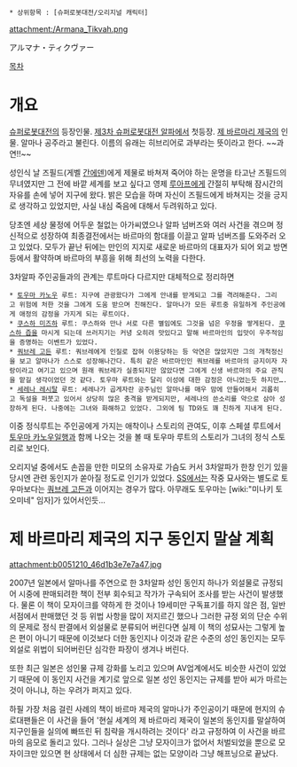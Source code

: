  * 상위항목 : [슈퍼로봇대전/오리지널 캐릭터]
attachment:/Armana_Tikvah.png

アルマナ・ティクヴァー

[[목차]]
= 개요 =
[[슈퍼로봇대전]]의 등장인물. [[제3차 슈퍼로봇대전 알파]]에서 첫등장. [[제 바르마리 제국]]의 인물. 알마나 공주라고 불린다. 이름의 유래는 히브리어로 과부라는 뜻이라고 한다. ~~과연!!~~

성인식 날 즈필드(게벨 [[간에덴]])에게 제물로 바쳐져 죽어야 하는 운명을 타고난 즈필드의 무녀였지만 그 전에 바깥 세계를 보고 싶다고 영제 [[루아프]]에게 간절히 부탁해 잠시간의 자유를 손에 넣어 지구에 왔다. 밝은 모습을 하며 자신이 즈필드에게 바쳐지는 것을 긍지로 생각하고 있었지만, 사실 내심 죽음에 대해서 두려워하고 있다.

당초엔 세상 물정에 어두운 철없는 아가씨였으나 알파 넘버즈와 여러 사건을 겪으며 정신적으로 성장하여 최종결전에서는 바르마의 함대를 이끌고 알파 넘버즈를 도와주러 오고 있었다. 모두가 끝난 뒤에는 만인의 지지로 새로운 바르마의 대표자가 되어 외교 방면 등에서 활약하며 바르마의 부흥을 위해 최선의 노력을 다한다.

3차알파 주인공들과의 관계는 루트마다 다르지만 대체적으로 정리하면

 * [[토우마 카노우]] 루트: 지구에 관광왔다가 그에게 안내를 받게되고 그를 격려해준다. 그리고 위험에 처한 것을 그에게 도움 받으며 친해진다. 알마나가 모든 루트중 유일하게 주인공에게 애정의 감정을 가지게 되는 루트이다.
 * [[쿠스하 미즈하]] 루트: 쿠스하와 만나 서로 다른 별임에도 그것을 넘은 우정을 쌓게된다. [[쿠스하 즙]]을 마시게 되는데 쓰러지기는 커녕 오히려 맛있다고 말해 바르마인의 입맛이 우주적임을 증명하는 이벤트가 있었다.
 * [[쿼브레 고든]] 루트: 쿼브레에게 인질로 잡혀 이용당하는 등 악연은 많았지만 그의 개척정신을 보고 알마나가 스스로 성장해나간다. 특히 같은 바르마인인 쿼브레를 바르마의 긍지이자 자랑이라고 여기고 있으며 원래 쿼브레가 실종되지만 않았다면 그에게 신생 바르마의 주요 관직을 맡길 생각이었던 것 같다. 토우마 루트와는 달리 이성에 대한 감정은 아니었는듯 하지만….
 * [[세레나 레시탈]] 루트: 세레나가 곱게자란 공주님인 알마나를 매우 맘에 안들어해서 괴롭히고 독설을 퍼붓고 있어서 상당히 많은 충격을 받게되지만, 세레나의 쓴소리를 약으로 삼아 성장하게 된다. 나중에는 그녀와 화해하고 있었다. 그외에 팀 TD와도 꽤 친하게 지내게 된다.

이중 정식루트는 주인공에게 가지는 애착이나 스토리의 관여도, 이후 스페셜 루트에서 [[토우마 카노우]]일행과 함께 나오는 것을 볼 때 토우마 루트의 스토리가 그녀의 정식 스토리로 보인다.

오리지널 중에서도 손꼽을 만한 미모의 소유자로 가슴도 커서 3차알파가 한창 인기 있을 당시엔 관련 동인지가 쏟아질 정도로 인기가 있었다. [[SS]]에서는 작중 묘사와는 별도로 토우마보다는 [[쿼브레 고든]]과 이어지는 경우가 많다. 아무래도 토우마는 [wiki:"미나키 토오미네" 임자]가 있어서인듯...

= 제 바르마리 제국의 지구 동인지 말살 계획 =
attachment:b0051210_46d1b3e7e7a47.jpg

2007년 일본에서 알마나를 주연으로 한 3차알파 성인 동인지 하나가 외설물로 규정되어 시중에 판매되려한 책이 전부 회수되고 작가가 구속되어 조사를 받는 사건이 발생했다. 물론 이 책이 모자이크를 약하게 한 것이나 19세미만 구독표기를 하지 않은 점, 일반 서점에서 판매했던 것 등 위법 사항을 많이 저지르긴 했으나 그러한 규정 외의 단순 수위의 문제로 정식 판결에서 외설물로 분류되어 버린다면 실제 이 책의 성묘사는 그렇게 높은 편이 아니기 때문에 이것보다 더한 동인지나 이것과 같은 수준의 성인 동인지는 모두 외설로 위법이 되어버린단 심각한 파장이 생겨나 버린다. 

또한 최근 일본은 성인물 규제 강화를 노리고 있으며 AV업계에서도 비슷한 사건이 있었기 때문에 이 동인지 사건을 계기로 앞으로 일본 성인 동인지는 규제를 받아 씨가 마르는 것이 아니냐, 하는 우려가 퍼지고 있다.

하필 가장 처음 걸린 사례의 책이 바르마 제국의 알마나가 주인공이기 때문에 현지의 슈로대팬들은 이 사건을 들어 '현실 세계의 제 바르마리 제국이 일본의 동인지를 말살하여 지구인들을 실의에 빠뜨린 뒤 침략을 개시하려는 것이다' 라고 규정하여 이 사건을 바르마의 음모로 돌리고 있다. 그러나 실상은 그냥 모자이크가 없어서 처벌되었을 뿐으로 모자이크만 있으면 현 상태에서 더 심한 규제는 없는 모양이라 그냥 해프닝으로 끝났다.
